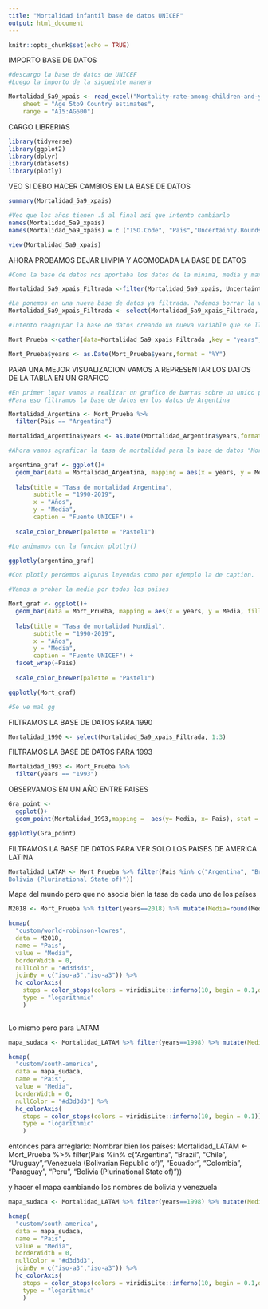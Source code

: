 ```yaml
---
title: "Mortalidad infantil base de datos UNICEF"
output: html_document
---
```


```r
knitr::opts_chunk$set(echo = TRUE)
```

IMPORTO BASE DE DATOS

```r
#descargo la base de datos de UNICEF
#Luego la importo de la sigueinte manera

Mortalidad_5a9_xpais <- read_excel("Mortality-rate-among-children-and-you-age-5-to-24_2020.xlsx", 
    sheet = "Age 5to9 Country estimates", 
    range = "A15:AG600")
```

CARGO LIBRERIAS

```r
library(tidyverse)
library(ggplot2)
library(dplyr)
library(datasets)
library(plotly)
```

VEO SI DEBO HACER CAMBIOS EN LA BASE DE DATOS

```r
summary(Mortalidad_5a9_xpais)

#Veo que los años tienen .5 al final asi que intento cambiarlo
names(Mortalidad_5a9_xpais)
names(Mortalidad_5a9_xpais) = c ("ISO.Code", "Pais","Uncertainty.Bounds","1990","1991","1992","1993","1994","1995","1996","1997","1998","1999","2000","2001","2002","2003", "2004","2005","2006","2007"         ,"2008" ,"2009","2010","2011","2012","2013","2014","2015","2016","2017","2018"    ,"2019")

view(Mortalidad_5a9_xpais)
```

AHORA PROBAMOS DEJAR LIMPIA Y ACOMODADA LA BASE DE DATOS

```r
#Como la base de datos nos aportaba los datos de la minima, media y maximo buscamos filtrar la base de datos por por el promedio de la mortalidad asi es mas confiable a la hora de analizar los datos. 

Mortalidad_5a9_xpais_Filtrada <-filter(Mortalidad_5a9_xpais, Uncertainty.Bounds == "Median")

#La ponemos en una nueva base de datos ya filtrada. Podemos borrar la variable "Uncertainly.Bounds" ya que solo tiene la observacion "median" puede ser dedundante
Mortalidad_5a9_xpais_Filtrada <- select(Mortalidad_5a9_xpais_Filtrada, !Uncertainty.Bounds)

#Intento reagrupar la base de datos creando un nueva variable que se llame años y este compuesta de todos los años

Mort_Prueba <-gather(data=Mortalidad_5a9_xpais_Filtrada ,key = "years", value = "Media",3:32)

Mort_Prueba$years <- as.Date(Mort_Prueba$years,format = "%Y")
```

PARA UNA MEJOR VISUALIZACION VAMOS A REPRESENTAR LOS DATOS DE LA TABLA EN UN GRAFICO

```r
#En primer lugar vamos a realizar un grafico de barras sobre un unico pais, por ejemplo Argentina
#Para eso filtramos la base de datos en los datos de Argentina

Mortalidad_Argentina <- Mort_Prueba %>% 
  filter(Pais == "Argentina")

Mortalidad_Argentina$years <- as.Date(Mortalidad_Argentina$years,format = "%Y")

#Ahora vamos agraficar la tasa de mortalidad para la base de datos "Mortalidad_Argentina"

argentina_graf <- ggplot()+
  geom_bar(data = Mortalidad_Argentina, mapping = aes(x = years, y = Media, fill = Pais), stat = "identity" ) + 
  
  labs(title = "Tasa de mortalidad Argentina",
       subtitle = "1990-2019",
       x = "Años",
       y = "Media",
       caption = "Fuente UNICEF") + 
  
  scale_color_brewer(palette = "Pastel1")

#Lo animamos con la funcion plotly()

ggplotly(argentina_graf)

#Con plotly perdemos algunas leyendas como por ejemplo la de caption.

#Vamos a probar la media por todos los paises

Mort_graf <- ggplot()+
  geom_bar(data = Mort_Prueba, mapping = aes(x = years, y = Media, fill = Pais), stat = "identity" ) + 
  
  labs(title = "Tasa de mortalidad Mundial",
       subtitle = "1990-2019",
       x = "Años",
       y = "Media",
       caption = "Fuente UNICEF") + 
  facet_wrap(~Pais)
  
  scale_color_brewer(palette = "Pastel1")

ggplotly(Mort_graf)

#Se ve mal gg

```

FILTRAMOS LA BASE DE DATOS PARA 1990

```r
Mortalidad_1990 <- select(Mortalidad_5a9_xpais_Filtrada, 1:3)
```
FILTRAMOS LA BASE DE DATOS PARA 1993
```r
Mortalidad_1993 <- Mort_Prueba %>%
  filter(years == "1993")
```

OBSERVAMOS EN UN AÑO ENTRE PAISES

```r
Gra_point <-
  ggplot()+
  geom_point(Mortalidad_1993,mapping =  aes(y= Media, x= Pais), stat = "identity")

ggplotly(Gra_point)
```

FILTRAMOS LA BASE DE DATOS PARA VER SOLO LOS PAISES DE AMERICA LATINA

```r
Mortalidad_LATAM <- Mort_Prueba %>% filter(Pais %in% c("Argentina", "Brazil", "Chile", "Uruguay","Venezuela (Bolivarian Republic of)", "Ecuador", "Colombia", "Paraguay", "Peru", "	
Bolivia (Plurinational State of)"))
```

Mapa del mundo pero que no asocia bien la tasa de cada uno de los países
```r
M2018 <- Mort_Prueba %>% filter(years==2018) %>% mutate(Media=round(Media,2)) %>% rename("iso-a3"=ISO.Code)

hcmap(
  "custom/world-robinson-lowres", 
  data = M2018,
  name = "Pais", 
  value = "Media",
  borderWidth = 0,
  nullColor = "#d3d3d3",
  joinBy = c("iso-a3","iso-a3")) %>%
  hc_colorAxis(
    stops = color_stops(colors = viridisLite::inferno(10, begin = 0.1,direction = -1)),
    type = "logarithmic"
    )
    
```
Lo mismo pero para LATAM
```r
mapa_sudaca <- Mortalidad_LATAM %>% filter(years==1998) %>% mutate(Media=round(Media,2))

hcmap(
  "custom/south-america", 
  data = mapa_sudaca,
  name = "Pais", 
  value = "Media",
  borderWidth = 0,
  nullColor = "#d3d3d3") %>%
  hc_colorAxis(
    stops = color_stops(colors = viridisLite::inferno(10, begin = 0.1)),
    type = "logarithmic"
    )

```

entonces para arreglarlo: 
Nombrar bien los países:
Mortalidad_LATAM <- Mort_Prueba %>% filter(Pais %in% c("Argentina", "Brazil", "Chile", "Uruguay","Venezuela (Bolivarian Republic of)", "Ecuador", "Colombia", "Paraguay", "Peru", "Bolivia (Plurinational State of)"))

y hacer el mapa cambiando los nombres de bolivia y venezuela
```r
mapa_sudaca <- Mortalidad_LATAM %>% filter(years==1998) %>% mutate(Media=round(Media,2)) %>% rename("iso-a3"=ISO.Code)

hcmap(
  "custom/south-america", 
  data = mapa_sudaca,
  name = "Pais", 
  value = "Media",
  borderWidth = 0,
  nullColor = "#d3d3d3",
  joinBy = c("iso-a3","iso-a3")) %>%
  hc_colorAxis(
    stops = color_stops(colors = viridisLite::inferno(10, begin = 0.1,direction = -1)),
    type = "logarithmic"
    )

```
